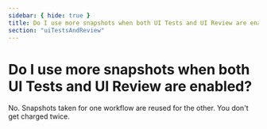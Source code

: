 ```yaml
---
sidebar: { hide: true }
title: Do I use more snapshots when both UI Tests and UI Review are enabled?
section: "uiTestsAndReview"
---
```


# Do I use more snapshots when both UI Tests and UI Review are enabled?

No. Snapshots taken for one workflow are reused for the other. You don't get charged twice.
